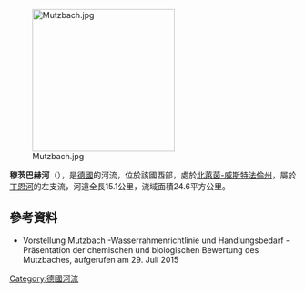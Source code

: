 {{Onesource|time=2020-08-10T04:08:06+00:00}}
{{Coord|51|2|7.17|N|6|59|50|E|display=title}}
[[Image:Mutzbach.jpg|250px]]

'''穆茨巴赫河'''（{{lang-de|Mutzbach}}），是[[德國|德國]]的河流，位於該國西部，處於[[北萊茵-威斯特法倫州|北萊茵-威斯特法倫州]]，屬於[[丁恩河_(伍珀河支流)|丁恩河]]的左支流，河道全長15.1公里，流域面積24.6平方公里。

==參考資料==
* Vorstellung Mutzbach -Wasserrahmenrichtlinie und Handlungsbedarf - Präsentation der chemischen und biologischen Bewertung des Mutzbaches, aufgerufen am 29. Juli 2015

{{Germany-geo-stub}}
[[Category:德國河流|Category:德國河流]]